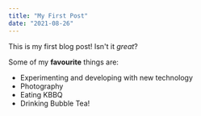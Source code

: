 ```yaml
---
title: "My First Post"
date: "2021-08-26"
---
```


This is my first blog post! Isn't it *great*?

Some of my **favourite** things are:
* Experimenting and developing with new technology
* Photography
* Eating KBBQ
* Drinking Bubble Tea!